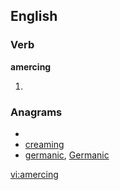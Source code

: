 ==English==

===Verb===
'''amercing'''

# {{present participle of|[[amerce]]}}

===Anagrams===
* {{alphagram|acegimnr}}
* [[creaming#English|creaming]]
* [[germanic#English|germanic]], [[Germanic#English|Germanic]]


[[vi:amercing]]